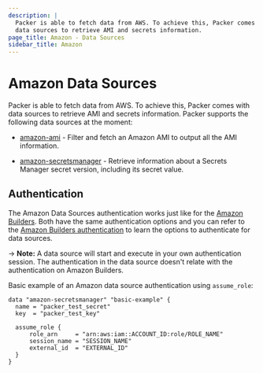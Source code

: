 ```yaml
---
description: |
  Packer is able to fetch data from AWS. To achieve this, Packer comes with
  data sources to retrieve AMI and secrets information.
page_title: Amazon - Data Sources
sidebar_title: Amazon
---
```


# Amazon Data Sources

Packer is able to fetch data from AWS. To achieve this, Packer comes with data sources to retrieve AMI and secrets information.
Packer supports the following data sources at the moment:

- [amazon-ami](/docs/datasources/amazon/ami) - Filter and fetch an Amazon AMI to output all the AMI information.

- [amazon-secretsmanager](/docs/datasources/amazon/secretsmanager) - Retrieve information
about a Secrets Manager secret version, including its secret value.


## Authentication

The Amazon Data Sources authentication works just like for the [Amazon Builders](/docs/builders/amazon). Both
have the same authentication options and you can refer to the [Amazon Builders authentication](/docs/builders/amazon#authentication)
to learn the options to authenticate for data sources.

-> **Note:** A data source will start and execute in your own authentication session. The authentication in the data source
doesn't relate with the authentication on Amazon Builders.

Basic example of an Amazon data source authentication using `assume_role`:

```hcl
data "amazon-secretsmanager" "basic-example" {
  name = "packer_test_secret"
  key  = "packer_test_key"

  assume_role {
      role_arn     = "arn:aws:iam::ACCOUNT_ID:role/ROLE_NAME"
      session_name = "SESSION_NAME"
      external_id  = "EXTERNAL_ID"
  }
}
```
